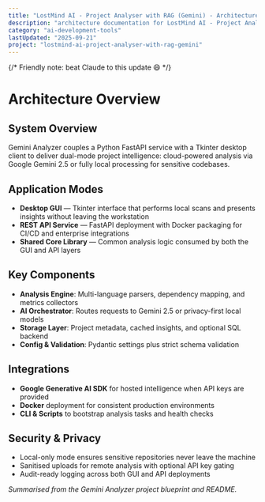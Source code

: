 ```yaml
---
title: "LostMind AI - Project Analyser with RAG (Gemini) - Architecture"
description: "architecture documentation for LostMind AI - Project Analyser with RAG (Gemini)"
category: "ai-development-tools"
lastUpdated: "2025-09-21"
project: "lostmind-ai-project-analyser-with-rag-gemini"
---
```


{/* Friendly note: beat Claude to this update 😄 */}

# Architecture Overview

## System Overview
Gemini Analyzer couples a Python FastAPI service with a Tkinter desktop client to deliver dual-mode project intelligence: cloud-powered analysis via Google Gemini 2.5 or fully local processing for sensitive codebases.

## Application Modes
- **Desktop GUI** — Tkinter interface that performs local scans and presents insights without leaving the workstation
- **REST API Service** — FastAPI deployment with Docker packaging for CI/CD and enterprise integrations
- **Shared Core Library** — Common analysis logic consumed by both the GUI and API layers

## Key Components
- **Analysis Engine**: Multi-language parsers, dependency mapping, and metrics collectors
- **AI Orchestrator**: Routes requests to Gemini 2.5 or privacy-first local models
- **Storage Layer**: Project metadata, cached insights, and optional SQL backend
- **Config & Validation**: Pydantic settings plus strict schema validation

## Integrations
- **Google Generative AI SDK** for hosted intelligence when API keys are provided
- **Docker** deployment for consistent production environments
- **CLI & Scripts** to bootstrap analysis tasks and health checks

## Security & Privacy
- Local-only mode ensures sensitive repositories never leave the machine
- Sanitised uploads for remote analysis with optional API key gating
- Audit-ready logging across both GUI and API deployments

*Summarised from the Gemini Analyzer project blueprint and README.*
